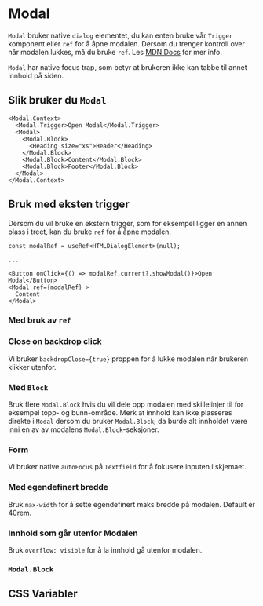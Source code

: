 

<Meta of={ModalStories} />

# Modal

`Modal` bruker native `dialog` elementet, du kan enten bruke vår `Trigger` komponent eller `ref` for å åpne modalen.
Dersom du trenger kontroll over når modalen lukkes, må du bruke `ref`.
Les [MDN Docs](https://developer.mozilla.org/en-US/docs/Web/HTML/Element/dialog) for mer info.

`Modal` har native focus trap, som betyr at brukeren ikke kan tabbe til annet innhold på siden.

<Primary />
<Controls />

## Slik bruker du `Modal`

```tsx
<Modal.Context>
  <Modal.Trigger>Open Modal</Modal.Trigger>
  <Modal>
    <Modal.Block>
      <Heading size="xs">Header</Heading>
    </Modal.Block>
    <Modal.Block>Content</Modal.Block>
    <Modal.Block>Footer</Modal.Block>
  </Modal>
</Modal.Context>
```

## Bruk med eksten trigger

Dersom du vil bruke en ekstern trigger, som for eksempel ligger en annen plass i treet, kan du bruke `ref` for å åpne modalen.

```tsx
const modalRef = useRef<HTMLDialogElement>(null);

...

<Button onClick={() => modalRef.current?.showModal()}>Open Modal</Button>
<Modal ref={modalRef} >
  Content
</Modal>
```

### Med bruk av `ref`

<Canvas of={ModalStories.WithoutModalContext} />

### Close on backdrop click

Vi bruker `backdropClose={true}` proppen for å lukke modalen når brukeren klikker utenfor.

<Canvas of={ModalStories.BackdropClose} />

### Med `Block`

Bruk flere `Modal.Block` hvis du vil dele opp modalen med skillelinjer til for eksempel topp- og bunn-område.
Merk at innhold kan ikke plasseres direkte i `Modal` dersom du bruker `Modal.Block`; da burde alt innholdet være inni en av av modalens `Modal.Block`-seksjoner.

<Canvas of={ModalStories.WithHeaderAndFooter} />

### Form

Vi bruker native `autoFocus` på `Textfield` for å fokusere inputen i skjemaet.

<Canvas of={ModalStories.ModalWithForm} />

### Med egendefinert bredde

Bruk `max-width` for å sette egendefinert maks bredde på modalen. Default er 40rem.

<Canvas of={ModalStories.ModalWithMaxWidth} />

### Innhold som går utenfor Modalen

Bruk `overflow: visible` for å la innhold gå utenfor modalen.

<Canvas of={ModalStories.ModalWithCombobox} />

### `Modal.Block`

<ArgTypes of={Modal.Block} />

## CSS Variabler

<CssVariables css={css} />
